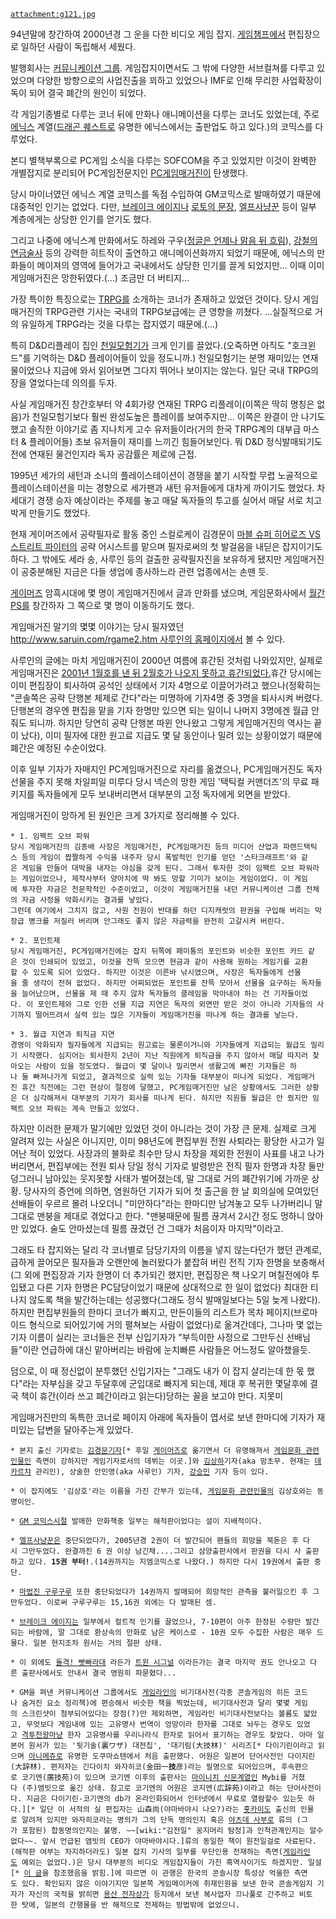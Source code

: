  attachment:g121.jpg


94년말에 창간하여 2000년경 그 운을 다한 비디오 게임 잡지. [[게임챔프]]에서 편집장으로 일하던 사람이 독립해서 세웠다.

발행회사는 [[커뮤니케이션 그룹]]. 게임잡지이면서도 그 밖에 다양한 서브컬쳐를 다루고 있었으며 다양한 방향으로의 사업진출을 꾀하고 있었으나 IMF로 인해 무리한 사업확장이 독이 되어 결국 폐간의 원인이 되었다.

각 게임기종별로 다루는 코너 뒤에 만화나 애니메이션을 다루는 코너도 있었는데, 주로 [[에닉스]] 계열([[드래곤 퀘스트]]로 유명한 에닉스에서는 출판업도 하고 있다.)의 코믹스를 다루었다. 

본디 별책부록으로 PC게임 소식을 다루는 SOFCOM을 주고 있었지만 이것이 완벽한 개별잡지로 분리되어 PC게임전문지인 [[PC게임매거진]]이 탄생했다.

당시 마이너였던 에닉스 계열 코믹스를 독점 수입하여 GM코믹스로 발매하였기 때문에 대중적인 인기는 없었다. 다만, [[브레이크 에이지]]나 [[로토의 문장]], [[엘프사냥꾼]] 등이 일부 계층에게는 상당한 인기를 얻기도 했다.

그리고 나중에 에닉스계 만화에서도 하레와 구우([[정글은 언제나 맑음 뒤 흐림]]), [[강철의 연금술사]] 등의 강력한 히트작이 출연하고 애니메이션화까지 되었기 때문에, 에닉스의 만화들이 메이져의 영역에 들어가고 국내에서도 상당한 인기를 끌게 되었지만... 이때 이미 게임매거진은 망한뒤였다.(...) 조금만 더 버티지...

가장 특이한 특징으로는 [[TRPG]]를 소개하는 코너가 존재하고 있었던 것이다. 당시 게임매거진의 TRPG관련 기사는 국내의 TRPG보급에는 큰 영향을 끼쳤다. ...실질적으로 거의 유일하게 TRPG라는 것을 다루는 잡지였기 때문에.(...)

특히 D&D리플레이 집인 [[천일모험기]]가 크게 인기를 끌었다.(오죽하면 아직도 "호크윈드"를 기억하는 D&D 플레이어들이 있을 정도니까.) 천일모험기는 분명 재미있는 연재물이었으나 지금에 와서 읽어보면 그다지 뛰어나 보이지는 않는다. 일단 국내 TRPG의 장을 열었다는데 의의를 두자.

사실 게임매거진 창간호부터 약 4회가량 연재된 TRPG 리플레이(이쪽은 딱히 명칭은 없음)가 천일모험기보다 훨씬 완성도높은 플레이를 보여주지만... 이쪽은 완결이 안 나기도 했고 솔직한 이야기로 좀 지나치게 고수 유저들이라(거의 한국 TRPG계의 대부급 마스터 & 플레이어들) 초보 유저들이 재미를 느끼긴 힘들어보인다. 뭐 D&D 정식발매되기도 전에 연재된 물건인지라 독자 공감률은 제로에 근접.

1995년 세가의 새턴과 소니의 플레이스테이션이 경쟁을 붙기 시작할 무렵 노골적으로 플레이스테이션을 미는 경향으로 세가팬과 새턴 유저들에게 대차게 까이기도 했었다. 차세대기 경쟁 승자 예상이라는 주제를 놓고 매달 독자들의 투고를 실어서 매달 서로 치고박게 만들기도 했었다. 

현재 게이머즈에서 공략필자로 활동 중인 스컬로케이 김경문이 [[마블 슈퍼 히어로즈 VS 스트리트 파이터]]의 공략 어시스트를 맡으며 필자로써의 첫 발걸음을 내딛은 잡지이기도 하다. 그 밖에도 세라 송, 사루인 등의 걸출한 공략필자진을 보유하게 됐지만 게임매거진이 공중분해된 지금은 다들 생업에 종사하느라 관련 업종에서는 손뗀 듯. 

[[게이머즈]] 암흑시대에 몇 명이 게임매거진에서 글과 만화를 냈으며, 게임문화사에서 [[월간 PS]]를 창간하자 그 쪽으로 몇 명이 이동하기도 했다.

게임매거진 말기의 몇몇 이야기는 당시 필자였던 [[http://www.saruin.com/rgame2.htm 사루인의 홈페이지]]에서 볼 수 있다.

사루인의 글에는 마치 게임매거진이 2000년 여름에 휴간된 것처럼 나와있지만, 실제로 게임매거진은 [http://bbs2.ruliweb.daum.net/gaia/do/ruliweb/default/285/read?bbsId=G005&itemId=430&articleId=1524584 2001년 1월호를 낸 뒤 2월호가 나오지 못하고 휴간되었다.]휴간 당시에는 이미 편집장이 퇴사하여 공석인 상태에서 기자 4명으로 이끌어가려고 했으나(정확히는 "콘솔쪽은 공략 단행본 체제로 간다"라는 미명하에 기자4명 중 3명을 퇴사시켜 버렸다. 단행본의 경우엔 편집을 맡을 기자 한명만 있으면 되는 일이니 나머지 3명에겐 월급 안 줘도 되니까. 하지만 당연히 공략 단행본 따윈 안나왔고 그렇게 게임매거진의 역사는 끝이 났다), 이미 필자에 대한 원고료 지급도 몇 달 동안이나 밀려 있는 상황이었기 때문에 폐간은 예정된 수순이었다.

이후 일부 기자가 자매지인 PC게임매거진으로 자리를 옮겼으나, PC게임매거진도 독자 선물을 주지 못해 차일피일 미루다 당시 넥슨의 망한 게임 '택틱컬 커맨더즈'의 무료 패키지를 독자들에게 모두 보내버리면서 대부분의 고정 독자에게 외면을 받았다.

게임매거진이 망하게 된 원인은 크게 3가지로 정리해볼 수 있다.

 * 1. 임팩트 오브 파워
 당시 게임매거진의 김종배 사장은 게임매거진, PC게임매거진 등의 미디어 산업과 파랜드택틱스 등의 게임이 짭짤하게 수익을 내주자 당시 폭발적인 인기를 얻던 '스타크래프트'와 같은 게임을 만들어 대박을 내자는 야심을 갖게 된다. 그래서 투자한 것이 임팩트 오브 파워라는 게임이었으나, 제작사부터 양아치에 딱 봐도 망할 기미가 보이는 게임이었다. 이 게임에 투자한 자금은 천문학적인 수준이었고, 이것이 게임매거진을 내던 커뮤니케이션 그룹 전체의 자금 사정을 악화시키는 결과를 낳았다.
 그런데 여기에서 그치지 않고, 사원 전원이 반대를 하던 디지캐럿의 판권을 구입해 버리는 막장급 병크를 저질러 버리며 안그래도 좋지 않은 자금력을 완전히 고갈시켜 버린다.

 * 2. 포인트제
 당시 게임매거진, PC게임매거진에는 잡지 뒤쪽에 패미통의 포인트와 비슷한 포인트 카드 같은 것이 인쇄되어 있었고, 이것을 잔뜩 모으면 현금과 같이 사용해 원하는 게임기를 교환할 수 있도록 되어 있었다. 하지만 이것은 이른바 낚시였으며, 사장은 독자들에게 선물을 줄 생각이 전혀 없었다. 하지만 어찌되었든 포인트를 잔뜩 모아서 선물을 요구하는 독자들을 늘어났으며, 선물을 제 때 주지 않자 독자들의 클레임을 막아내야 하는 건 기자들이었다. 이 포인트제와 그로 인한 선물 지급 지연은 독자의 외면만 받은 것이 아니라 기자들의 사기까지 떨어뜨려서 실력 있는 많은 기자들이 게임매거진을 떠나게 하는 결과를 낳는다.

 * 3. 월급 지연과 퇴직금 지연
 경영이 악화되자 필자들에게 지급되는 원고료는 물론이거니와 기자들에게 지급되는 월급도 밀리기 시작했다. 심지어는 퇴사한지 2년이 지난 직원에게 퇴직금을 주지 않아서 매달 따지러 찾아오는 사람이 있을 정도였다. 월급이 몇 달이나 밀리면서 생활고에 빠진 기자들은 하나 둘 빠져나가게 되었고, 결과적으로 실력 있는 기자들 대부분이 떠나게 되었다. 게임매거진 휴간 직전에는 그런 현상이 절정에 달했고, PC게임매거진만 남은 상황에서도 그러한 상황은 더 심각해져서 대부분의 기자가 회사를 떠나게 된다. 하지만 직원들 월급은 안 줬지만 임팩트 오브 파워는 계속 만들고 있었다.

하지만 이러한 문제가 말기에만 있었던 것이 아니라는 것이 가장 큰 문제. 실제로 크게 알려져 있는 사실은 아니지만, 이미 98년도에 편집부원 전원 사퇴라는 황당한 사고가 일어난 적이 있었다. 사장과의 불화로 최수만 당시 차장을 제외한 전원이 사표를 내고 나가버리면서, 편집부에는 전원 퇴사 당일 정식 기자로 발령받은 전직 필자 한명과 차장 둘만 덩그러니 남아있는 웃지못할 사태가 벌어졌는데, 말 그대로 거의 폐간위기에 가까운 상황. 당사자의 증언에 의하면, 염원하던 기자가 되어 첫 출근을 한 날 회의실에 모여있던 선배들이 우르르 몰려 나오더니 "미안하다"라는 한마디만 남겨놓고  모두 나가버리니 말 그대로 맨붕을 제대로 겪었다고 한다. "맨붕때문에 필름 끊겨서 2시간 정도 멍하니 앉아만 있었다. 술도 안마셨는데 필름 끊겼던 건 그때가 처음이자 마지막"이라고.

그래도 타 잡지와는 달리 각 코너별로 담당기자의 이름을 넣지 않는다던가 했던 관계로, 급하게 끌어모은 필자들과 오랜만에 놀러왔다가 붙잡혀 버린 전직 기자 한명을 보충해서(그 외에 편집장과 기자 한명이 더 추가되긴 했지만, 편집장은 책 나오기 며칠전에야 투입됐고 다른 기자 한명은 PC담당이었기 때문에 상대적으로 한 일이 없었다) 최대한 티 나지 않도록 책을 발간하는데는 성공했다(그래도 정식 발매일보다는 5일 늦게 나왔다). 하지만 편집부원들의 한마디 코너가 빠지고, 만든이들의 리스트가 목차 페이지(브로마이드 형식으로 되어있기에 거의 펼쳐보는 사람이 없었다)로 옮겨간데다, 그나마 몇 없는 기자 이름이 실리는 코너들은 전부 신입기자가 "부득이한 사정으로 그만두신 선배님들"이란 언급하에 대신 맡아버리는 바람에 눈치빠른 사람들은 어느정도 알아챘을듯.

덤으로, 이 때 정신없이 분투했던 신입기자는 "그래도 내가 이 잡지 살리는데 한 몫 했다"라는 자부심을 갖고 두달후에 군입대로 빠지게 되는데, 제대 후 복귀한 몇달후에 결국 책이 휴간(이라 쓰고 폐간이라고 읽는다)당하는 꼴을 보고야 만다. 지못미

게임매거진만의 독특한 코너로 페이지 아래에 독자들이 엽서로 보낸 한마디에 기자가 재미있는 답변을 달아주는게 있었다.

 * 본지 출신 기자로는 [[김경문]]기자[* 후일 [[게이머즈]]로 옮기면서 더 유명해져서 [[게임문화 관련인물]]인 측면이 강하지만 게임기자로서의 데뷔는 이곳.]와 [http://blog.daum.net/kori2sal 김상하]기자(aka 맘초무. 현재는 [http://www.deculture.co.kr/ 데카르챠] 관리인), 상술한 안민영(aka 사루인) 기자, [[강승민]] 기자 등이 있다.

 * 이 잡지에도 '김상호'라는 이름을 가진 간부가 있는데, [[게임문화 관련인물]]의 김상호와는 동명이인. 

 * [[GM 코믹스]]시절 발매한 만화책중 일부는 해적판이었다는 설이 지배적이다.

 * [[엘프사냥꾼]]은 중단되었다가, 2005년경 2권이 더 발간되어 팬들의 희망을 북돋은 후 다시 그만두었다. 완결까진 6 권 이상 남긴채....그리고 삼양출판사에서 판권을 다시 사 출판하고 있다. '''15권 부터!'''.(14권까지는 지엠코믹스로 나왔다.) 하지만 다시 19권에서 출판 중단.

 * [[마법진 구루구루]] 또한 중단되었다가 14권까지 발매되어 희망적인 관측을 불러일으킨 후 그만두었다. 이로써 구루구루는 15,16권 외에는 다 발매된 셈.

 * [[브레이크 에이지]]는 일부에서 컬트적 인기를 끌었으나, 7-10편이 아주 한정된 수량만 발간되는 바람에, 말 그대로 환상속의 만화로 남은 케이스로 - 10권 모두 수집한 사람은 매우 드물다. 일본 현지조차 원서는 거의 절판 상태.

 * 이 외에도 [[돌격! 빳빠라대]] 라든가 [[트윈 시그널]] 이라든가는 결국 마지막 권도 안나오고 다른 출판사에서도 안내서 결국 영원히 파묻혔다...

 * GM을 펴낸 커뮤니케이션 그룹에서도 [[게임라인]]의 비기대사전(각종 콘솔게임의 히든 코드나 숨겨진 요소 정리책)에 편승해서 비슷한 책을 찍었는데, 비기대사전과 달리 몇몇 게임의 스크린샷이 첨부되어있다는 장점(?)만 제외하면, 게임라인 비기대사전보다는 볼륨도 얇았고, 무엇보다 게임내에 있는 고유명사 번역이 엉망이라 한자를 그대로 놔두는 경우도 있었고 [[격투천왕]]마냥 한자 고유명사를 우리나라식 한자로 읽어서 표기하는 경우도 잦았다. 아마 일본어 원서가 있는 '뒷기술(裏ワザ) 대전집', '대기림(大技林)' 시리즈[* 다이기린이라고 읽으며 [[아니메쥬]]로 유명한 도쿠마쇼텐에서 처음 출판했다. 어원은 일본어 단어사전인 다이지린(大辞林). 편저자는 긴다이치 와자히코(金田一'''技'''彦)라는 필명으로 되어있으며, 후속편으로 코기엔(廣技苑)이 있으며 코기엔 이후의 출판사는 [[마이니치 신문]]계열인 Mybi를 거쳤다 (주)앰빗으로 옮긴 상태. 참고로 코기엔의 어원은 코지엔(広辞苑)이라고 하는 단어사전이다. 지금은 다이기린-코기엔의 db가 온라인화되어서 인터넷에서 무료로 열람할수 있는듯 하다.][* 일단 이 서적의 실 편집자는 山森尚(야마바야시 나오?)라는 [[홋카이도]] 출신의 인물로 알려져 있지만 와자히코라는 명의가 그의 단독 명의인지 혹은 [[야츠데 사부로]] 류의 (그가 포함된) 합동명의인지는 불명. ~~[wiki:"김전일" 꽁지머리 탐정]과 인척관계인지는 알수없다~~. 앞서 언급된 앰빗의 CEO가 야마바야시다.]류의 동일한 책이 원전일걸로 사료된다.(해적판 여부는 차지하더라도) 일본 잡지 기사의 일부를 무단인용 전재하는 측면([[게임라인]]도 예외는 없었다.)은 당시 대부분의 비디오 게임잡지들이 가진 흑역사이기도 하겠지만. 일설[* [http://refhide.com/?http://evaz77.egloos.com/4737266 이 글]을 참조했음을 밝힘.]에 따르면 이 관행은 한국의 콘솔시장 특성상 억울한 측면도 있다. 확인되지 않은 이야기지만 일본쪽 게임메이커에 취재인원을 보낸 한국 콘솔게임지 기자가 자신의 국적을 밝히면 [[용산 전자상가]] 등지에서 보낸 복사업자 끄나풀로 간주하고 비토한 탓에, 일본의 간행물을 반 해적으로 전제하는 방법밖에 없었으니.  
